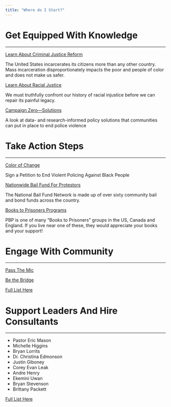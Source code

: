 ```yaml
---
title: "Where do I Start?"
---
```



# Get Equipped With Knowledge
---
[Learn About Criminal Justice Reform](https://eji.org/criminal-justice-reform/)

The United States incarcerates its citizens more than any other country. Mass incarceration disproportionately impacts the poor and people of color and does not make us safer. 

[Learn About Racial Justice](https://eji.org/racial-justice/)

We must truthfully confront our history of racial injustice before we can repair its painful legacy.


[Campaign Zero—Solutions](https://www.joincampaignzero.org/solutions#solutionsoverview)

A look at data- and research-informed policy solutions that communities can put in place to end police violence




# Take Action Steps
---
[Color of Change](https://act.colorofchange.org/signup/state-emergency-black-people-are-dying)

Sign a Petition to End Violent Policing Against Black People

[Nationwide Bail Fund For Protestors](https://secure.actblue.com/donate/bail_funds_george_floyd)

The National Bail Fund Network is made up of over sixty community bail and bond funds across the country. 

[Books to Prisoners Programs](https://prisonbookprogram.org/resources/other-books-to-prisoners-programs/)

PBP is one of many “Books to Prisoners” groups in the US, Canada and England. If you live near one of these, they would appreciate your books and your support! 

# Engage With Community
---
[Pass The Mic](https://www.facebook.com/groups/RAANpassthemic/)

[Be the Bridge](https://www.facebook.com/beabridgebuilder/)

[Full List Here](/communities)

# Support Leaders And Hire Consultants
---

- Pastor Eric Mason
- Michelle Higgins
- Bryan Lorrits
- Dr. Christina Edmonson
- Justin Giboney
- Corey Evan Leak
- Andre Henry
- Ekemini Uwan
- Bryan Stevenson
- Brittany Packett


 
[Full List Here](/leaders)


